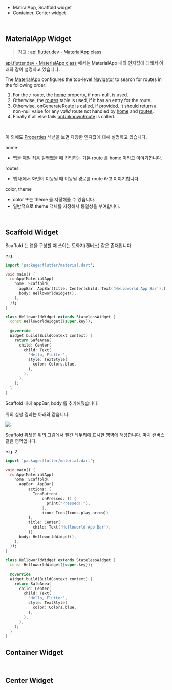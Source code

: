 - MatiralApp, Scaffold widget
- Container, Center widget

<br/>



## MaterialApp Widget

> 참고 : [api.flutter.dev - MaterialApp class](https://api.flutter.dev/flutter/material/MaterialApp-class.html)

[api.flutter.dev - MaterialApp class](https://api.flutter.dev/flutter/material/MaterialApp-class.html) 에서는 MaterialApp 내의 인자값에 대해서 아래와 같이 설명하고 있습니다.

The [MaterialApp](https://api.flutter.dev/flutter/material/MaterialApp-class.html) configures the top-level [Navigator](https://api.flutter.dev/flutter/widgets/Navigator-class.html) to search for routes in the following order:

1. For the `/` route, the [home](https://api.flutter.dev/flutter/material/MaterialApp/home.html) property, if non-null, is used.
2. Otherwise, the [routes](https://api.flutter.dev/flutter/material/MaterialApp/routes.html) table is used, if it has an entry for the route.
3. Otherwise, [onGenerateRoute](https://api.flutter.dev/flutter/material/MaterialApp/onGenerateRoute.html) is called, if provided. It should return a non-null value for any *valid* route not handled by [home](https://api.flutter.dev/flutter/material/MaterialApp/home.html) and [routes](https://api.flutter.dev/flutter/material/MaterialApp/routes.html).
4. Finally if all else fails [onUnknownRoute](https://api.flutter.dev/flutter/material/MaterialApp/onUnknownRoute.html) is called.

<br/>



이 외에도 [Properties](https://api.flutter.dev/flutter/material/MaterialApp-class.html#instance-properties) 섹션을 보면 다양한 인자값에 대해 설명하고 있습니다.<br/>



home

- 앱을 제일 처음 실행했을 때 진입하는 기본 route 를 home 이라고 이야기합니다.

routes

- 앱 내에서 화면이 이동될 때 이동될 경로를 route 라고 이야기합니다.

color, theme

- color 또는 theme 을 지정해줄 수 있습니다.
- 일반적으로 theme 객체를 지정해서 통일성을 부여합니다.

<br/>



## Scaffold Widget

Scaffold 는 앱을 구성할 때 쓰이는 도화지(캔버스) 같은 존재입니다. <br/>

e.g.

```dart
import 'package:flutter/material.dart';

void main() {
  runApp(MaterialApp(
    home: Scaffold(
      appBar: AppBar(title: Center(child: Text('Helloworld App Bar'),)),
      body: HelloworldWidget(),
    ),
  ));
}

class HelloworldWidget extends StatelessWidget {
  const HelloworldWidget({super.key});

  @override
  Widget build(BuildContext context) {
    return SafeArea(
      child: Center(
        child: Text(
          'Hello, Flutter',
          style: TextStyle(
            color: Colors.blue,
          ),
        ),
      ),
    );
  }
}
```

Scaffold 내에 appBar, body 를 추가해줬습니다.<br/>



위의 실행 결과는 아래와 같습니다.

![](./img/widgets/1.png)

Scaffold 위젯은 위의 그림에서 빨간 테두리에 표시한 영역에 해당합니다. 마치 캔버스 같은 영역입니다.



e.g. 2

```dart
import 'package:flutter/material.dart';

void main() {
  runApp(MaterialApp(
    home: Scaffold(
      appBar: AppBar(
          actions: [
            IconButton(
                onPressed: () {
                  print("Pressed!!");
                },
                icon: Icon(Icons.play_arrow))
          ],
          title: Center(
            child: Text('Helloworld App Bar'),
          )),
      body: HelloworldWidget(),
    ),
  ));
}

class HelloworldWidget extends StatelessWidget {
  const HelloworldWidget({super.key});

  @override
  Widget build(BuildContext context) {
    return SafeArea(
      child: Center(
        child: Text(
          'Hello, Flutter',
          style: TextStyle(
            color: Colors.blue,
          ),
        ),
      ),
    );
  }
}
```





## Container Widget







<br/>





## Center Widget







